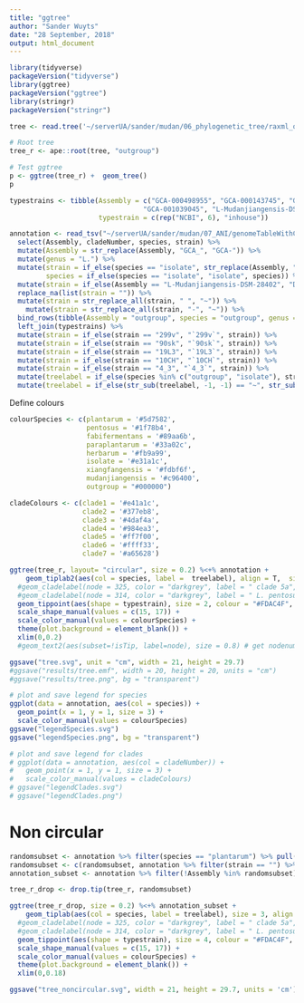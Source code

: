 ```yaml
---
title: "ggtree"
author: "Sander Wuyts"
date: "28 September, 2018"
output: html_document
---
```


```r
library(tidyverse)
packageVersion("tidyverse")
library(ggtree)
packageVersion("ggtree")
library(stringr)
packageVersion("stringr")
```

```r
tree <- read.tree('~/serverUA/sander/mudan/06_phylogenetic_tree/raxml_out/RAxML_bipartitionsBranchLabels_shortenedoutgroup.mudan')

# Root tree
tree_r <- ape::root(tree, "outgroup")

# Test ggtree
p <- ggtree(tree_r) +  geom_tree()
p
```


```r
typestrains <- tibble(Assembly = c("GCA-000498955", "GCA-000143745", "GCA-001435655", "GCA-001433755", "GCA-001438845",
                                 "GCA-001039045", "L-Mudanjiangensis-DSM-28402"), 
                      typestrain = c(rep("NCBI", 6), "inhouse"))

annotation <- read_tsv("~/serverUA/sander/mudan/07_ANI/genomeTableWithClades.tsv") %>%
  select(Assembly, cladeNumber, species, strain) %>%
  mutate(Assembly = str_replace(Assembly, "GCA_", "GCA-")) %>%
  mutate(genus = "L.") %>%
  mutate(strain = if_else(species == "isolate", str_replace(Assembly, "-", ""), strain),
         species = if_else(species == "isolate", "isolate", species)) %>%
  mutate(strain = if_else(Assembly == "L-Mudanjiangensis-DSM-28402", "DSM 28402", strain)) %>%
  replace_na(list(strain = "")) %>%
  mutate(strain = str_replace_all(strain, " ", "~")) %>%
    mutate(strain = str_replace_all(strain, "-", "~")) %>%
  bind_rows(tibble(Assembly = "outgroup", species = "outgroup", genus = "", strain = "outgroup")) %>%
  left_join(typestrains) %>%
  mutate(strain = if_else(strain == "299v", "`299v`", strain)) %>%
  mutate(strain = if_else(strain == "90sk", "`90sk`", strain)) %>%
  mutate(strain = if_else(strain == "19L3", "`19L3`", strain)) %>%
  mutate(strain = if_else(strain == "10CH", "`10CH`", strain)) %>%
  mutate(strain = if_else(strain == "4_3", "`4_3`", strain)) %>%
  mutate(treelabel = if_else(species %in% c("outgroup", "isolate"), strain, paste0('italic(', genus ,')~italic(', species, ')~', strain))) %>%
  mutate(treelabel = if_else(str_sub(treelabel, -1, -1) == "~", str_sub(treelabel, 1, -2), treelabel))
```


Define colours

```r
colourSpecies <- c(plantarum = '#5d7582',
                   pentosus = '#1f78b4',
                   fabifermentans = '#89aa6b',
                   paraplantarum = '#33a02c',
                   herbarum = '#fb9a99',
                   isolate = '#e31a1c',
                   xiangfangensis = '#fdbf6f',
                   mudanjiangensis = '#c96400',
                   outgroup = "#000000")

cladeColours <- c(clade1 = '#e41a1c',
                  clade2 = '#377eb8',
                  clade3 = '#4daf4a',
                  clade4 = '#984ea3',
                  clade5 = '#ff7f00',
                  clade6 = '#ffff33',
                  clade7 = '#a65628')
```


```r
ggtree(tree_r, layout= "circular", size = 0.2) %<+% annotation +
    geom_tiplab2(aes(col = species, label =  treelabel), align = T,  size = 1.5, linesize = 0.08, offset = 0.02, parse =T) +
  #geom_cladelabel(node = 325, color = "darkgrey", label = " clade 5a", offset = 0.035, barsize = 1, align = T) +
  #geom_cladelabel(node = 314, color = "darkgrey", label = " L. pentosus", offset = 0.035, barsize = 1, align = T) +
  geom_tippoint(aes(shape = typestrain), size = 2, colour = "#FDAC4F", alpha = 0.6) +
  scale_shape_manual(values = c(15, 17)) +
  scale_color_manual(values = colourSpecies) +
  theme(plot.background = element_blank()) +
  xlim(0,0.2)
  #geom_text2(aes(subset=!isTip, label=node), size = 0.8) # get nodenumbers

ggsave("tree.svg", unit = "cm", width = 21, height = 29.7)
#ggsave("results/tree.emf", width = 20, height = 20, units = "cm")
#ggsave("results/tree.png", bg = "transparent")

```

```r
# plot and save legend for species
ggplot(data = annotation, aes(col = species)) +
  geom_point(x = 1, y = 1, size = 3) +
  scale_color_manual(values = colourSpecies)
ggsave("legendSpecies.svg")
ggsave("legendSpecies.png", bg = "transparent")

# plot and save legend for clades
# ggplot(data = annotation, aes(col = cladeNumber)) +
#   geom_point(x = 1, y = 1, size = 3) +
#   scale_color_manual(values = cladeColours)
# ggsave("legendClades.svg")
# ggsave("legendClades.png")

```

# Non circular

```r
randomsubset <- annotation %>% filter(species == "plantarum") %>% pull(Assembly) %>% .[50:256]
randomsubset <- c(randomsubset, annotation %>% filter(strain == "") %>% pull(Assembly))
annotation_subset <- annotation %>% filter(!Assembly %in% randomsubset) 

tree_r_drop <- drop.tip(tree_r, randomsubset)

ggtree(tree_r_drop, size = 0.2) %<+% annotation_subset +
    geom_tiplab(aes(col = species, label = treelabel), size = 3, align = T, linesize = 0.08, parse = T) +
  #geom_cladelabel(node = 325, color = "darkgrey", label = " clade 5a", offset = 0.005, barsize = 1, align = T) +
  #geom_cladelabel(node = 314, color = "darkgrey", label = " L. pentosus", offset = 0.005, barsize = 1, align = T) +
  geom_tippoint(aes(shape = typestrain), size = 4, colour = "#FDAC4F", alpha = 0.6) +
  scale_shape_manual(values = c(15, 17)) +
  scale_color_manual(values = colourSpecies) +
  theme(plot.background = element_blank()) +
  xlim(0,0.18)

ggsave("tree_noncircular.svg", width = 21, height = 29.7, units = 'cm')

```


